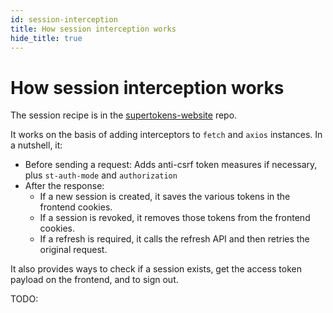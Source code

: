 ```yaml
---
id: session-interception
title: How session interception works
hide_title: true
---
```


# How session interception works

The session recipe is in the [supertokens-website](https://github.com/supertokens/supertokens-website) repo.

It works on the basis of adding interceptors to `fetch` and `axios` instances. In a nutshell, it:
- Before sending a request: Adds anti-csrf token measures if necessary, plus `st-auth-mode` and `authorization`
- After the response:
    - If a new session is created, it saves the various tokens in the frontend cookies.
    - If a session is revoked, it removes those tokens from the frontend cookies.
    - If a refresh is required, it calls the refresh API and then retries the original request.

It also provides ways to check if a session exists, get the access token payload on the frontend, and to sign out.

TODO: